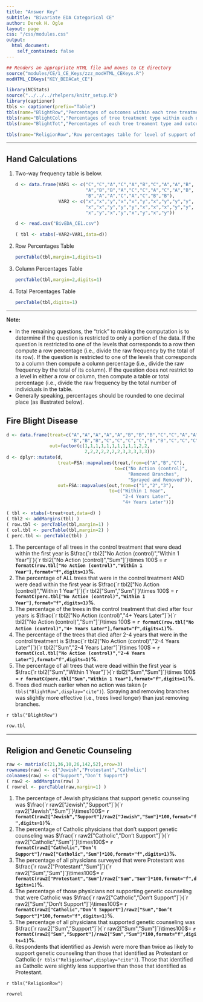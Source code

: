 ```yaml
---
title: "Answer Key"
subtitle: "Bivariate EDA Categorical CE"
author: Derek H. Ogle
layout: page
css: "/css/modules.css"
output:
  html_document:
    self_contained: false
---
```


```r
## Renders an appropriate HTML file and moves to CE directory
source("modules/CE/1_CE_Keys/zzz_modHTML_CEKeys.R")
modHTML_CEKeys("KEY_BEDACat_CE")
```

```r
library(NCStats)
source("../../../rhelpers/knitr_setup.R")
library(captioner)
tbls <- captioner(prefix="Table")
tbls(name="BlightRow","Percentages of outcomes within each tree treatment type.")
tbls(name="BlightCol","Percentages of tree treatment type within each outcome.")
tbls(name="BlightTot","Percentages of each tree treament type and outcome.")

tbls(name="ReligionRow",'Row percentages table for level of support of genetic counseling by religion.')
```

----

## Hand Calculations

<ol>
<li>Two-way frequency table is below.</li>
```r
d <- data.frame(VAR1 <- c("C","C","A","C","A","B","C","A","A","B",
                          "A","B","B","A","C","C","A","C","A","B",
                          "B","A","A","C","A","C","B","B"),
                VAR2 <- c("x","x","y","x","x","y","x","y","y","y",
                          "x","x","y","y","y","x","x","x","y","y",
                          "x","y","x","y","x","y","x","y"))
```
```r
d <- read.csv("BivEDA_CE1.csv")
```
```r
( tbl <- xtabs(~VAR2+VAR1,data=d))
```

<li>Row Percentages Table</li>
```r
percTable(tbl,margin=1,digits=1)
```

<li>Column Percentages Table</li>
```r
percTable(tbl,margin=2,digits=1)
```

<li>Total Percentages Table</li>
```r
percTable(tbl,digits=1)
```
</ol>

----

<div class="alert alert-warning">
<strong>Note:</strong> 
<ul>
<li>In the remaining questions, the "trick" to making the computation is to determine if the question is restricted to only a portion of the data. If the question is restricted to one of the levels that corresponds to a row then compute a row percentage (i.e., divide the raw frequency by the total of its row). If the question is restricted to one of the levels that corresponds to a column then compute a column percentage (i.e., divide the raw frequency by the total of its column). If the question does not restrict to a level in either a row or column, then compute a table or total percentage (i.e., divide the raw frequency by the total number of individuals in the table.</li>
<li>Generally speaking, percentages should be rounded to one decimal place (as illustrated below).</li>
</ul>
</div>

## Fire Blight Disease
```r
d <- data.frame(treat=c("A","A","A","A","A","B","B","B","C","C","A","A",
                        "B","B","B","C","C","C","C","B","B","C","C","C"),
                out=factor(c(1,1,1,1,1,1,1,1,1,1,2,2,
                             2,2,2,2,2,2,2,3,3,3,3,3)))
d <- dplyr::mutate(d,
                   treat=FSA::mapvalues(treat,from=c("A","B","C"),
                                        to=c("No Action (control)",
                                             "Removed Branches",
                                             "Sprayed and Removed")),
                   out=FSA::mapvalues(out,from=c("1","2","3"),
                                      to=c("Within 1 Year",
                                           "2-4 Years Later",
                                           "4+ Years Later")))
```
```r
( tbl <- xtabs(~treat+out,data=d) )
( tbl2 <- addMargins(tbl) )
( row.tbl <- percTable(tbl,margin=1) )
( col.tbl <- percTable(tbl,margin=2) )
( perc.tbl <- percTable(tbl) )
```

<ol>
<!----
  <li>The response variable is the outcome (i.e., time of death of the tree). Note that the row percentage table is in `r tbls("BlightRow",display="cite")`, the  column percentage table is in `r tbls("BlightCol",display="cite")`, and the table percentage table is shown in `r tbls("BlightTot",display="cite")`.</li>
  
`r tbls("BlightRow")`

```r
row.tbl
```

`r tbls("BlightCol")`

```r
col.tbl
```

`r tbls("BlightTot")`

```r
perc.tbl
```
---->

  <li>The percentage of all trees in the control treatment that were dead within the first year is $\frac{`r tbl2["No Action (control)","Within 1 Year"]`}{`r tbl2["No Action (control)","Sum"]`}\times 100$ = <strong>`r formatC(row.tbl["No Action (control)","Within 1 Year"],format="f",digits=1)`%</strong>.</li>
  <li>The percentage of ALL trees that were in the control treatment AND were dead within the first year is $\frac{`r tbl2["No Action (control)","Within 1 Year"]`}{`r tbl2["Sum","Sum"]`}\times 100$ = <strong>`r formatC(perc.tbl["No Action (control)","Within 1 Year"],format="f",digits=1)`%</strong>.</li>
  <li>The percentage of the trees in the control treatment that died after four years is $\frac{`r tbl2["No Action (control)","4+ Years Later"]`}{`r tbl2["No Action (control)","Sum"]`}\times 100$ = <strong>`r formatC(row.tbl["No Action (control)","4+ Years Later"],format="f",digits=1)`%</strong>.</li>
  <li>The percentage of the trees that died after 2-4 years that were in the control treatment is $\frac{`r tbl2["No Action (control)","2-4 Years Later"]`}{`r tbl2["Sum","2-4 Years Later"]`}\times 100$ = <strong>`r formatC(col.tbl["No Action (control)","2-4 Years Later"],format="f",digits=1)`%</strong>.</li>
  <li>The percentage of all trees that were dead within the first year is $\frac{`r tbl2["Sum","Within 1 Year"]`}{`r tbl2["Sum","Sum"]`}\times 100$ = <strong>`r formatC(perc.tbl["Sum","Within 1 Year"],format="f",digits=1)`%</strong>.</li>
  <li>Trees died much earlier when no action was taken (`r tbls("BlightRow",display="cite")`). Spraying and removing branches was slightly more effective (i.e., trees lived longer) than just removing branches.
</ol>

`r tbls("BlightRow")`

```r
row.tbl
```

----

## Religion and Genetic Counseling

```r
raw <- matrix(c(21,36,10,26,142,52),nrow=3)
rownames(raw) <- c("Jewish","Protestant","Catholic")
colnames(raw) <- c("Support","Don’t Support")
( raw2 <- addMargins(raw) )
( rowrel <- percTable(raw,margin=1) )
```

<ol>
  <li>The percentage of Jewish physicians that support genetic counseling was $\frac{`r raw2["Jewish","Support"]`}{`r raw2["Jewish","Sum"]`}\times100$= <strong>`r formatC(raw2["Jewish","Support"]/raw2["Jewish","Sum"]*100,format="f",digits=1)`%</strong>.</li>
  <li>The percentage of Catholic physicians that don’t support genetic counseling was  $\frac{`r raw2["Catholic","Don’t Support"]`}{`r raw2["Catholic","Sum"]`}\times100$= <strong>`r formatC(raw2["Catholic","Don’t Support"]/raw2["Catholic","Sum"]*100,format="f",digits=1)`%</strong>.</li>
  <li>The percentage of all physicians surveyed that were Protestant was  $\frac{`r raw2["Protestant","Sum"]`}{`r raw2["Sum","Sum"]`}\times100$= <strong>`r formatC(raw2["Protestant","Sum"]/raw2["Sum","Sum"]*100,format="f",digits=1)`%</strong>.</li>
  <li>The percentage of those physicians not supporting genetic counseling that were Catholic was  $\frac{`r raw2["Catholic","Don’t Support"]`}{`r raw2["Sum","Don’t Support"]`}\times100$= <strong>`r formatC(raw2["Catholic","Don’t Support"]/raw2["Sum","Don’t Support"]*100,format="f",digits=1)`%</strong>.</li>
  <li>The percentage of all physicians that supported genetic counseling was  $\frac{`r raw2["Sum","Support"]`}{`r raw2["Sum","Sum"]`}\times100$= <strong>`r formatC(raw2["Sum","Support"]/raw2["Sum","Sum"]*100,format="f",digits=1)`%</strong>.</li>
  <li>Respondents that identified as Jewish were more than twice as likely to support genetic counseling than those that identified as Protestant or Catholic (`r tbls("ReligionRow",display="cite")`). Those that identified as Catholic were slightly less supportive than those that identified as Protestant.</li>
</ol>

`r tbls("ReligionRow")`

```r
rowrel
```
